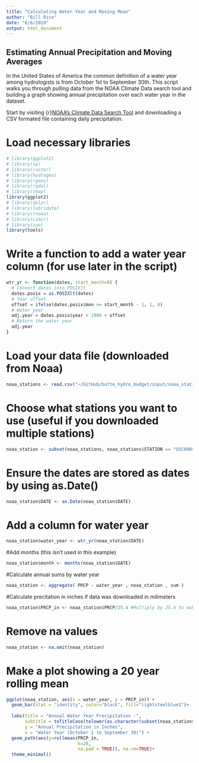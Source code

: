 ```yaml
---
title: "Calculating Water Year and Moving Mean"
author: "Bill Rice"
date: "6/6/2019"
output: html_document
---
```


## Estimating Annual Precipitation and Moving Averages

In the United States of America the common definition of a water year among hydrologists is from October 1st to September 30th. This script walks you through pulling data from the NOAA Climate Data search tool and building a graph showing annual precipitation over each water year in the dataset.

Start by visiting {r}[NOAA's Climate Data Search Tool](https://www.ncdc.noaa.gov/cdo-web/search?datasetid=GHCND) and downloading a CSV formated file containing daily precipitation.

# Load necessary libraries

```r
# library(ggplot2)
# library(sp)
# library(raster)
# library(hydrogeo)
# library(rgeos)
# library(rgdal)
# library(tmap)
library(ggplot2)
# library(dplyr)
# library(lubridate)
# library(rnoaa)
# library(cimir)
# library(zoo)
library(tools)
```

# Write a function to add a water year column (for use later in the script)
```r
wtr_yr <- function(dates, start_month=9) {
  # Convert dates into POSIXlt
  dates.posix = as.POSIXlt(dates)
  # Year offset
  offset = ifelse(dates.posix$mon >= start_month - 1, 1, 0)
  # Water year
  adj.year = dates.posix$year + 1900 + offset
  # Return the water year
  adj.year
}
```

# Load your data file (downloaded from Noaa)
```r
noaa_stations <- read.csv("~/GitHub/butte_hydro_budget/input/noaa_stations.csv", header=TRUE)
```

# Choose what stations you want to use (useful if you downloaded multiple stations)
```r
noaa_station <- subset(noaa_stations, noaa_stations$STATION == "USC00045941")
```

# Ensure the dates are stored as dates by using as.Date()
```r
noaa_station$DATE <- as.Date(noaa_station$DATE)
```

# Add a column for water year 
```r
noaa_station$water_year <- wtr_yr(noaa_station$DATE)
```
#Add months (this isn't used in this example)
```r
noaa_station$month <- months(noaa_station$DATE)
```
#Calculate annual sums by water year
```r
noaa_station <- aggregate( PRCP ~ water_year , noaa_station , sum )
```

#Calculate precitation in inches if data was downloaded in milimeters
```r
noaa_station$PRCP_in <- noaa_station$PRCP/25.4 #Multiply by 25.4 to make mm into inches (if desired)
```

# Remove na values
```r
noaa_station <- na.omit(noaa_station)
```

# Make a plot showing a 20 year rolling mean
```r
ggplot(noaa_station, aes(x = water_year, y = PRCP_in)) +
  geom_bar(stat = "identity", color="black", fill="lightsteelblue1")+
  
  labs(title = "Annual Water Year Precipitation -",
       subtitle = toTitleCase(tolower(as.character(subset(noaa_stations, noaa_stations$STATION == "USC00045941")$NAME[1]))),
       y = "Annual Precipitation in Inches",
       x = "Water Year (October 1 to September 30)") + 
  geom_path(aes(y=rollmean(PRCP_in, 
                           k=20, 
                           na.pad = TRUE)), na.rm=TRUE)+
  theme_minimal()
```